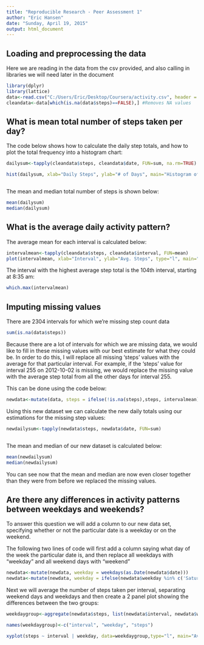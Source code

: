 ```yaml
---
title: "Reproducible Research - Peer Assessment 1"
author: "Eric Hansen"
date: "Sunday, April 19, 2015"
output: html_document
---
```


## Loading and preprocessing the data

Here we are reading in the data from the csv provided, and also calling in libraries we will need later in the document

```r

library(dplyr)
library(lattice)
data<-read.csv("C:/Users/Eric/Desktop/Coursera/activity.csv", header = TRUE, na.strings = "NA", stringsAsFactors = FALSE) #Loads the data
cleandata<-data[which(is.na(data$steps)==FALSE),] #Removes NA values


```

## What is mean total number of steps taken per day?  
  
  The code below shows how to calculate the daily step totals, and how to plot the total frequency into a histogram chart:
  
```r

dailysum<-tapply(cleandata$steps, cleandata$date, FUN=sum, na.rm=TRUE)

hist(dailysum, xlab="Daily Steps", ylab="# of Days", main="Histogram of Daily Step Totals")



```



The mean and median total number of steps is shown below:

```r
mean(dailysum)
median(dailysum)

````

## What is the average daily activity pattern?  

The average mean for each interval is calculated below:


```r
intervalmean<-tapply(cleandata$steps, cleandata$interval, FUN=mean)
plot(intervalmean, xlab="Interval", ylab="Avg. Steps", type="l", main="Average Steps by Interval")
```

The interval with the highest average step total is the 104th interval, starting at 8:35 am: 

```r
which.max(intervalmean)
```

## Imputing missing values  

There are 2304 intervals for which we're missing step count data

```r
sum(is.na(data$steps))
```

Because there are a lot of intervals for which we are missing data, we would like to fill in these missing values with our best estimate for what they could be. In order to do this, I will replace all missing 'steps' values with the average for that particular interval. For example, if the 'steps' value for interval 255 on 2012-10-02 is missing, we would replace the missing value with the average step total from all the other days for interval 255.

This can be done using the code below:

```r
newdata<-mutate(data, steps = ifelse(!is.na(steps),steps, intervalmean))
```

Using this new dataset we can calculate the new daily totals using our estimations for the missing step values:

```r
newdailysum<-tapply(newdata$steps, newdata$date, FUN=sum)



```



The mean and median of our new dataset is calculated below:
  
  
```r
mean(newdailysum)
median(newdailysum)
```

You can see now that the mean and median are now even closer together than they were from before we replaced the missing values.

## Are there any differences in activity patterns between weekdays and weekends?

To answer this question we will add a column to our new data set, specifying whether or not the particular date is a weekday or on the weekend.

The following two lines of code will first add a column saying what day of the week the particular date is, and then replace all weekdays with "weekday" and all weekend days with "weekend"

```r
newdata<-mutate(newdata, weekday = weekdays(as.Date(newdata$date)))
newdata<-mutate(newdata, weekday = ifelse(newdata$weekday %in% c('Saturday', 'Sunday'), "weekend", "weekday"))
```

Next we will average the number of steps taken per interval, separating weekend days and weekdays and then create a 2 panel plot showing the differences between the two groups:
```r
weekdaygroup<-aggregate(newdata$steps, list(newdata$interval, newdata$weekday), FUN=mean)

names(weekdaygroup)<-c("interval", "weekday", "steps")

xyplot(steps ~ interval | weekday, data=weekdaygroup,type="l", main="Average Step Count by Interval, Grouped by Day Type")
```
